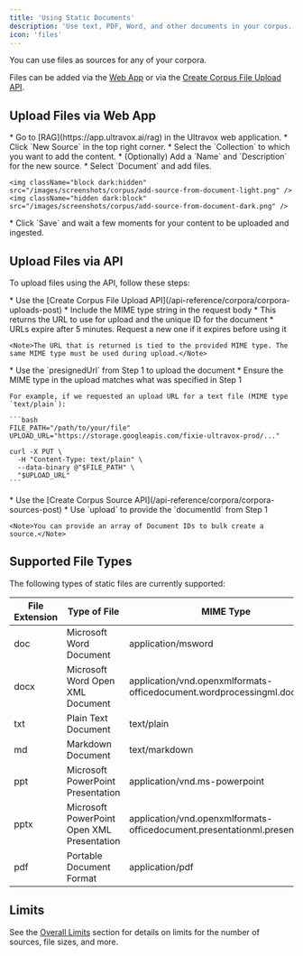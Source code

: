 ```yaml
---
title: 'Using Static Documents'
description: 'Use text, PDF, Word, and other documents in your corpus.'
icon: 'files'
---
```


You can use files as sources for any of your corpora.

Files can be added via the [Web App](https://app.ultravox.ai/rag) or via the [Create Corpus File Upload API](/api-reference/corpora/corpora-uploads-post).

## Upload Files via Web App

<Steps>
  <Step title="Create New Source">
    * Go to [RAG](https://app.ultravox.ai/rag) in the Ultravox web application.
    * Click `New Source` in the top right corner.
  </Step>
  <Step title="Add Details and Files">
    * Select the `Collection` to which you want to add the content.
    * (Optionally) Add a `Name` and `Description` for the new source.
    * Select `Document` and add files.

    <img className="block dark:hidden" src="/images/screenshots/corpus/add-source-from-document-light.png" />
    <img className="hidden dark:block" src="/images/screenshots/corpus/add-source-from-document-dark.png" />
  </Step>
  <Step title="Save">
    * Click `Save` and wait a few moments for your content to be uploaded and ingested.
  </Step>
</Steps>

## Upload Files via API
To upload files using the API, follow these steps:

<Steps>
  <Step title="Step 1: Request Upload URL">
    * Use the [Create Corpus File Upload API](/api-reference/corpora/corpora-uploads-post)
    * Include the MIME type string in the request body
    * This returns the URL to use for upload and the unique ID for the document
    * URLs expire after 5 minutes. Request a new one if it expires before using it

    <Note>The URL that is returned is tied to the provided MIME type. The same MIME type must be used during upload.</Note>
  </Step>
  <Step title="Step 2: Upload File">
    * Use the `presignedUrl` from Step 1 to upload the document
    * Ensure the MIME type in the upload matches what was specified in Step 1

    For example, if we requested an upload URL for a text file (MIME type `text/plain`):

    ```bash
    FILE_PATH="/path/to/your/file"
    UPLOAD_URL="https://storage.googleapis.com/fixie-ultravox-prod/..."

    curl -X PUT \
      -H "Content-Type: text/plain" \
      --data-binary @"$FILE_PATH" \
      "$UPLOAD_URL"
    ```
  </Step>
  <Step title="Step 3: Create New Source with Uploaded Document">
    * Use the [Create Corpus Source API](/api-reference/corpora/corpora-sources-post)
    * Use `upload` to provide the `documentId` from Step 1

    <Note>You can provide an array of Document IDs to bulk create a source.</Note>
  </Step>
</Steps>

## Supported File Types

The following types of static files are currently supported:

| File Extension | Type of File | MIME Type |
| -------------- | ------------ | --------- |
| doc | Microsoft Word Document | application/msword |
| docx | Microsoft Word Open XML Document | application/vnd.openxmlformats-officedocument.wordprocessingml.document |
| txt | Plain Text Document | text/plain |
| md | Markdown Document | text/markdown |
| ppt | Microsoft PowerPoint Presentation | application/vnd.ms-powerpoint |
| pptx | Microsoft PowerPoint Open XML Presentation | application/vnd.openxmlformats-officedocument.presentationml.presentation |
| pdf | Portable Document Format | application/pdf |

## Limits
See the [Overall Limits](/api-reference/corpora/overview#overall-limits) section for details on limits for the number of sources, file sizes, and more.
